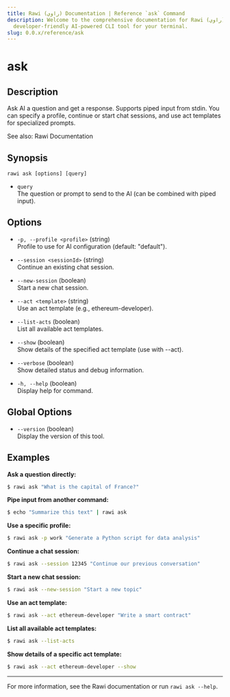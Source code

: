 ```yaml
---
title: Rawi (راوي) Documentation | Reference `ask` Command
description: Welcome to the comprehensive documentation for Rawi (راوي), a
  developer-friendly AI-powered CLI tool for your terminal.
slug: 0.0.x/reference/ask
---
```


# ask

## Description

Ask AI a question and get a response. Supports piped input from stdin. You can specify a profile, continue or start chat sessions, and use act templates for specialized prompts.

See also: Rawi Documentation

## Synopsis

```
rawi ask [options] [query]
```

* `query`\
  The question or prompt to send to the AI (can be combined with piped input).

## Options

* `-p, --profile <profile>` (string)\
  Profile to use for AI configuration (default: "default").

* `--session <sessionId>` (string)\
  Continue an existing chat session.

* `--new-session` (boolean)\
  Start a new chat session.

* `--act <template>` (string)\
  Use an act template (e.g., ethereum-developer).

* `--list-acts` (boolean)\
  List all available act templates.

* `--show` (boolean)\
  Show details of the specified act template (use with --act).

* `--verbose` (boolean)\
  Show detailed status and debug information.

* `-h, --help` (boolean)\
  Display help for command.

## Global Options

* `--version` (boolean)\
  Display the version of this tool.

## Examples

**Ask a question directly:**

```bash
$ rawi ask "What is the capital of France?"
```

**Pipe input from another command:**

```bash
$ echo "Summarize this text" | rawi ask
```

**Use a specific profile:**

```bash
$ rawi ask -p work "Generate a Python script for data analysis"
```

**Continue a chat session:**

```bash
$ rawi ask --session 12345 "Continue our previous conversation"
```

**Start a new chat session:**

```bash
$ rawi ask --new-session "Start a new topic"
```

**Use an act template:**

```bash
$ rawi ask --act ethereum-developer "Write a smart contract"
```

**List all available act templates:**

```bash
$ rawi ask --list-acts
```

**Show details of a specific act template:**

```bash
$ rawi ask --act ethereum-developer --show
```

***

For more information, see the Rawi documentation or run `rawi ask --help`.
